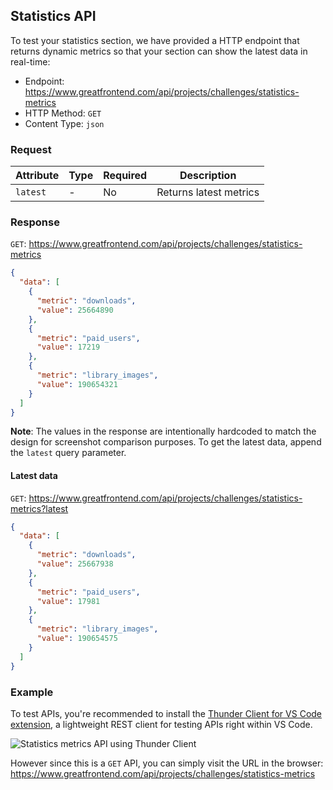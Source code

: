 ## Statistics API

To test your statistics section, we have provided a HTTP endpoint that returns dynamic metrics so that your section can show the latest data in real-time:

- Endpoint: https://www.greatfrontend.com/api/projects/challenges/statistics-metrics
- HTTP Method: `GET`
- Content Type: `json`

### Request

| Attribute | Type | Required | Description            |
| --------- | ---- | -------- | ---------------------- |
| `latest`  | -    | No       | Returns latest metrics |

### Response

`GET`: https://www.greatfrontend.com/api/projects/challenges/statistics-metrics

```json
{
  "data": [
    {
      "metric": "downloads",
      "value": 25664890
    },
    {
      "metric": "paid_users",
      "value": 17219
    },
    {
      "metric": "library_images",
      "value": 190654321
    }
  ]
}
```

**Note**: The values in the response are intentionally hardcoded to match the design for screenshot comparison purposes. To get the latest data, append the `latest` query parameter.

#### Latest data

`GET`: https://www.greatfrontend.com/api/projects/challenges/statistics-metrics?latest

```json
{
  "data": [
    {
      "metric": "downloads",
      "value": 25667938
    },
    {
      "metric": "paid_users",
      "value": 17981
    },
    {
      "metric": "library_images",
      "value": 190654575
    }
  ]
}
```

### Example

To test APIs, you're recommended to install the [Thunder Client for VS Code extension](https://www.thunderclient.com/), a lightweight REST client for testing APIs right within VS Code.

![Statistics metrics API using Thunder Client](/img/projects/api/statistics-metrics.png)

However since this is a `GET` API, you can simply visit the URL in the browser: https://www.greatfrontend.com/api/projects/challenges/statistics-metrics
